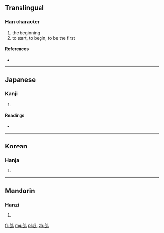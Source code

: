 ==Translingual==

===Han character===
{{Han char|rn=5|rad=乙|as=05|sn=6|four=|canj=戈口山 (IRU)}}

# the beginning
# to start, to begin, to be the first

====References====
* {{Han ref|kx=0084.110|dkj=00181|dj=0171.100|hdz=10053.120|uh=4E68|ud=20072}}

----

==Japanese==

===Kanji===
{{ja-kanji|grade=|rs=乙05}}

# {{defn|lang=ja|sort=乙05}}

====Readings====
* {{ja-readings|on=[[し]] (shi)|kun=[[はじめる]] (hajimeru), [[はじまる]] (hajimaru)}}

----

==Korean==

===Hanja===
{{ko-hanja|hangeul=시|rv=si|mr=si}}

# {{defn|lang=ko|sort=乙05}}

----

==Mandarin==

===Hanzi===
{{cmn-hanzi|pin=[[shǐ]] ([[shi3]])|wg=shih<sup>3</sup>}}

# {{defn|lang=cmn|sort=乙05}}

[[fr:乨]]
[[mg:乨]]
[[pl:乨]]
[[zh:乨]]